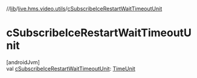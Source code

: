 //[lib](../../index)/[live.hms.video.utils](index)/[cSubscribeIceRestartWaitTimeoutUnit](c-subscribe-ice-restart-wait-timeout-unit)

# cSubscribeIceRestartWaitTimeoutUnit

[androidJvm]\
val [cSubscribeIceRestartWaitTimeoutUnit](c-subscribe-ice-restart-wait-timeout-unit): [TimeUnit](https://developer.android.com/reference/kotlin/java/util/concurrent/TimeUnit.html)
